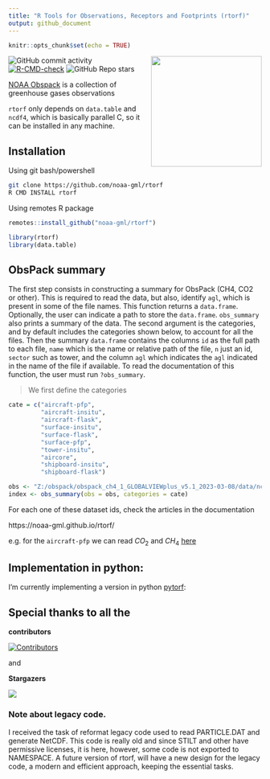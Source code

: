 ```yaml
---
title: "R Tools for Observations, Receptors and Footprints (rtorf)"
output: github_document
---
```


```r
knitr::opts_chunk$set(echo = TRUE)
```

<img src="man/figures/logo.png" align="right" alt="" width="220" />


![GitHub commit activity](https://img.shields.io/github/commit-activity/y/noaa-gml/rtorf)
[![R-CMD-check](https://github.com/noaa-gml/rtorf/actions/workflows/R-CMD-check.yaml/badge.svg)](https://github.com/noaa-gml/rtorf/actions/workflows/R-CMD-check.yaml)
![GitHub Repo stars](https://img.shields.io/github/stars/noaa-gml/rtorf)

[NOAA Obspack](https://gml.noaa.gov/ccgg/obspack/) is a collection of greenhouse gases observations

`rtorf` only depends on `data.table` and `ncdf4`, which is basically parallel C, 
so it can be installed in any machine.



## Installation

Using git bash/powershell
```bash
git clone https://github.com/noaa-gml/rtorf
R CMD INSTALL rtorf
```


Using remotes R package
```r
remotes::install_github("noaa-gml/rtorf")
```

```r
library(rtorf)
library(data.table)
```

## ObsPack summary

The first step consists in constructing a summary for ObsPack (CH4, CO2 or other).
This is required to read the data, but also, identify `agl`, 
which is present in some of the file names.
This function returns a `data.frame`.
Optionally, the user can indicate a path to store the `data.frame`.
`obs_summary` also prints a summary of the data. The second
argument is the categories, and by default includes the categories
shown below, to account for all the files.
Then the summary `data.frame` contains 
the columns `id` as the full path to each
file, `name` which is the name or relative path of the file, `n`
just an id, `sector` such as tower, and the column `agl`
which indicates the `agl` indicated in the name of the file
if available. To read the documentation of this function,
the user must run `?obs_summary`.

>  We first define the categories


```r

cate = c("aircraft-pfp",
         "aircraft-insitu",
         "aircraft-flask",
         "surface-insitu",
         "surface-flask", 
         "surface-pfp",   
         "tower-insitu",  
         "aircore",       
         "shipboard-insitu",
         "shipboard-flask") 

obs <- "Z:/obspack/obspack_ch4_1_GLOBALVIEWplus_v5.1_2023-03-08/data/nc/"
index <- obs_summary(obs = obs, categories = cate)

```

For each one of these dataset ids, check the articles in the documentation

https://noaa-gml.github.io/rtorf/

e.g. for the `aircraft-pfp` we can read $CO_2$ and $CH_4$ [here](https://noaa-gml.github.io/rtorf/articles/aircraft-pfp.html)

## Implementation in python:

I'm currently implementing a version in python [pytorf](https://github.com/noaa-gml/pytorf):

## Special thanks to all the 

**contributors**

[![Contributors](https://contrib.rocks/image?repo=noaa-gml/rtorf)](https://github.com/noaa-gml/rtorf/graphs/contributors)

and

**Stargazers**

<p>
  <a href="https://github.com/noaa-gml/rtorf/stargazers">
    <img src="http://reporoster.com/stars/dark/noaa-gml/rtorf"/>
  </a>
</p>



### Note about legacy code.

I received the task of reformat legacy code used to read PARTICLE.DAT and generate
NetCDF. This code is really old and since STILT and other have permissive licenses,
it is here, however, some code is not exported to NAMESPACE. 
A future version of rtorf, will have a new design for the legacy code,
a modern and efficient approach, keeping the essential tasks.

